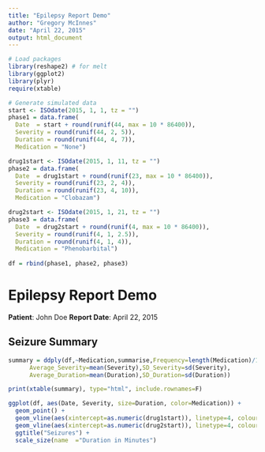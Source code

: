 ```yaml
---
title: "Epilepsy Report Demo"
author: "Gregory McInnes"
date: "April 22, 2015"
output: html_document
---
```



```r

# Load packages
library(reshape2) # for melt
library(ggplot2)
library(plyr)
require(xtable)

# Generate simulated data
start <- ISOdate(2015, 1, 1, tz = "")
phase1 = data.frame(
  Date  = start + round(runif(44, max = 10 * 86400)),
  Severity = round(runif(44, 2, 5)),
  Duration = round(runif(44, 4, 7)),
  Medication = "None")

drug1start <- ISOdate(2015, 1, 11, tz = "")
phase2 = data.frame(
  Date  = drug1start + round(runif(23, max = 10 * 86400)),
  Severity = round(runif(23, 2, 4)),
  Duration = round(runif(23, 4, 10)),
  Medication = "Clobazam")

drug2start <- ISOdate(2015, 1, 21, tz = "")
phase3 = data.frame(
  Date  = drug2start + round(runif(4, max = 10 * 86400)),
  Severity = round(runif(4, 1, 2.5)),
  Duration = round(runif(4, 1, 4)),
  Medication = "Phenobarbital")
  
df = rbind(phase1, phase2, phase3)
```

# Epilepsy Report Demo

**Patient**: John Doe
**Report Date**: April 22, 2015

## Seizure Summary
```r
summary = ddply(df,~Medication,summarise,Frequency=length(Medication)/10, 
      Average_Severity=mean(Severity),SD_Severity=sd(Severity),
      Average_Duration=mean(Duration),SD_Duration=sd(Duration))

print(xtable(summary), type="html", include.rownames=F)
```


```r
ggplot(df, aes(Date, Severity, size=Duration, color=Medication)) +
  geom_point() +
  geom_vline(aes(xintercept=as.numeric(drug1start)), linetype=4, colour="black") +
  geom_vline(aes(xintercept=as.numeric(drug2start)), linetype=4, colour="black") +
  ggtitle("Seizures") +
  scale_size(name  ="Duration in Minutes")
```



